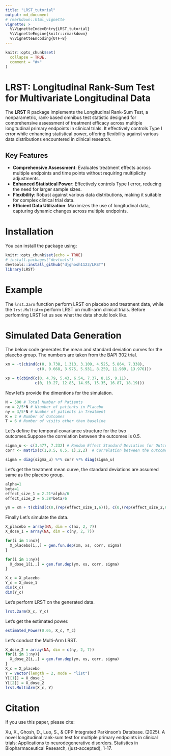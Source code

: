 ```yaml
---
title: "LRST_tutorial"
output: md_document
# rmarkdown::html_vignette
vignette: >
  %\VignetteIndexEntry{LRST_tutorial}
  %\VignetteEngine{knitr::rmarkdown}
  %\VignetteEncoding{UTF-8}
---
```


```r
knitr::opts_chunk$set(
  collapse = TRUE,
  comment = "#>"
)
```
# LRST: Longitudinal Rank-Sum Test for Multivariate Longitudinal Data

The **LRST** R package implements the Longitudinal Rank-Sum Test, a nonparametric, rank-based omnibus test statistic designed for comprehensive assessment of treatment efficacy across multiple longitudinal primary endpoints in clinical trials. It effectively controls Type I error while enhancing statistical power, offering flexibility against various data distributions encountered in clinical research.


## Key Features

- **Comprehensive Assessment**: Evaluates treatment effects across multiple endpoints and time points without requiring multiplicity adjustments.
- **Enhanced Statistical Power**: Effectively controls Type I error, reducing the need for larger sample sizes.
- **Flexibility**: Robust against various data distributions, making it suitable for complex clinical trial data.
- **Efficient Data Utilization**: Maximizes the use of longitudinal data, capturing dynamic changes across multiple endpoints.



# Installation

You can install the package using:
```r
knitr::opts_chunk$set(echo = TRUE)
# install.packages("devtools")
devtools::install_github("djghosh1123/LRST")
library(LRST)
```

# Example

The `lrst.2arm` function perform LRST on placebo and treatment data, while the `lrst.MultiArm` perform LRST on multi-arm clinical trials. Before perfomring LRST let us see what the data should look like.

# Simulated Data Generation


The below code generates the mean and standard deviation curves for the plaecbo group. The numbers are taken from the BAPI 302 trial.
```r
xm = -t(cbind(c(0, 0.738, 1.313, 3.109, 4.525, 5.864, 7.338),
              c(0, 0.668, 3.975, 5.931, 8.259, 11.989, 13.976)))

xs = t(cbind(c(0, 4.79, 5.43, 6.54, 7.37, 8.15, 9.11),
             c(0, 10.27, 12.85, 14.95, 15.35, 16.87, 18.19)))
```
Now let's provide the dimentions for the simulation.

```r
N = 500 # Total Number of Patients
nx = 2/5*N # Niumber of patients in Placebo
ny = 3/5*N # Number of patients in Treatment
K = 2 # Number of Outcomes
T = 6 # Number of visits other than baseline
```

Let's define the temporal covariance structure for the two outcomes.Suppose the correlation between the outcomes is 0.5.


```r
sigma_u <- c(3.477, 7.232) # Random Effect Standard Deviation for Outcomes 
corr <- matrix(c(1,0.5, 0.5, 1),2,2)  # Correlation between the outcomes

sigma = diag(sigma_u) %*% corr %*% diag(sigma_u)

```

<!-- Suppose the correlation between the outcomes is 0.5. -->

<!-- ```{r Correlation} -->
<!-- corr = matrix(c(1,0.5,0.5,1),2,2) -->
<!-- ``` -->

Let's get the treatment mean curve, the standard deviations are assumed same as the placebo group.

```r
alpha=1
beta=1
effect_size_1 = 2.21*alpha/6
effect_size_2 = 5.38*beta/6

ym = xm + t(cbind(c(0,(rep(effect_size_1,6))), c(0,(rep(effect_size_2,6)))))

```

Finally Let's simulate the data.
```r
X_placebo = array(NA, dim = c(nx, 2, 7))
X_dose_1 = array(NA, dim = c(ny, 2, 7))

for(i in 1:nx){
  X_placebo[i,,] = gen.fun.dep(xm, xs, corr, sigma)
}

for(i in 1:ny){
  X_dose_1[i,,] = gen.fun.dep(ym, xs, corr, sigma)
}

X_c = X_placebo
Y_c = X_dose_1
dim(X_c)
dim(Y_c)
```



Let's perform LRST on the generated data.

```r
lrst.2arm(X_c, Y_c)
```

Let's get the estimated power.
```r
estimated_Power(0.05, X_c, Y_c)
```

Let's conduct the Multi-Arm LRST.

```r
X_dose_2 = array(NA, dim = c(ny, 2, 7))
for(i in 1:ny){
  X_dose_2[i,,] = gen.fun.dep(ym, xs, corr, sigma)
}
X_c = X_placebo
Y = vector(length = 2, mode = "list")
Y[[1]] = X_dose_1
Y[[2]] = X_dose_2
lrst.MultiArm(X_c, Y)
```


# Citation

If you use this paper, please cite:

Xu, X., Ghosh, D., Luo, S., & CPP Integrated Parkinson’s Database. (2025). A novel longitudinal rank-sum test for multiple primary endpoints in clinical trials: Applications to neurodegenerative disorders. Statistics in Biopharmaceutical Research, (just-accepted), 1-17.


